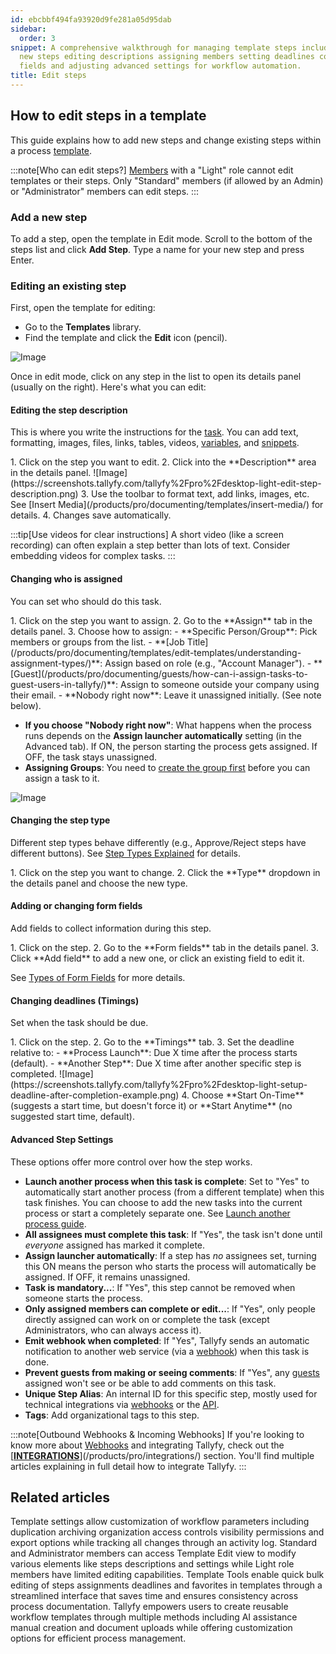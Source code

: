 ```yaml
---
id: ebcbbf494fa93920d9fe281a05d95dab
sidebar:
  order: 3
snippet: A comprehensive walkthrough for managing template steps including adding
  new steps editing descriptions assigning members setting deadlines configuring form
  fields and adjusting advanced settings for workflow automation.
title: Edit steps
---
```



## How to edit steps in a template

This guide explains how to add new steps and change existing steps within a process [template](/products/pro/documenting/templates/).

:::note[Who can edit steps?]
[Members](/products/pro/documenting/members/) with a "Light" role cannot edit templates or their steps. Only "Standard" members (if allowed by an Admin) or "Administrator" members can edit steps.
:::

### Add a new step

To add a step, open the template in Edit mode. Scroll to the bottom of the steps list and click **Add Step**. Type a name for your new step and press Enter.


### Editing an existing step

First, open the template for editing:
- Go to the **Templates** library.
- Find the template and click the **Edit** icon (pencil).

![Image](https://screenshots.tallyfy.com/tallyfy%2Fpro%2Fdesktop-light-open-edit-mode-template.png)

Once in edit mode, click on any step in the list to open its details panel (usually on the right). Here's what you can edit:

#### Editing the step description
This is where you write the instructions for the [task](/products/pro/tracking-and-tasks/tasks/). You can add text, formatting, images, files, links, tables, videos, [variables](/products/pro/documenting/templates/variables/), and [snippets](/products/pro/documenting/templates/snippets/).

<Steps>
1. Click on the step you want to edit.
2. Click into the **Description** area in the details panel.
   ![Image](https://screenshots.tallyfy.com/tallyfy%2Fpro%2Fdesktop-light-edit-step-description.png)
3. Use the toolbar to format text, add links, images, etc. See [Insert Media](/products/pro/documenting/templates/insert-media/) for details.
4. Changes save automatically.
</Steps>

:::tip[Use videos for clear instructions]
A short video (like a screen recording) can often explain a step better than lots of text. Consider embedding videos for complex tasks.
:::

#### Changing who is assigned
You can set who should do this task.

<Steps>
1. Click on the step you want to assign.
2. Go to the **Assign** tab in the details panel.
3. Choose how to assign:
    - **Specific Person/Group**: Pick members or groups from the list.
    - **[Job Title](/products/pro/documenting/templates/edit-templates/understanding-assignment-types/)**: Assign based on role (e.g., "Account Manager").
    - **[Guest](/products/pro/documenting/guests/how-can-i-assign-tasks-to-guest-users-in-tallyfy/)**: Assign to someone outside your company using their email.
    - **Nobody right now**: Leave it unassigned initially. (See note below).
</Steps>

*   **If you choose "Nobody right now"**: What happens when the process runs depends on the **Assign launcher automatically** setting (in the Advanced tab). If ON, the person starting the process gets assigned. If OFF, the task stays unassigned.
*   **Assigning Groups**: You need to [create the group first](/products/pro/documenting/groups/how-to-manage-groups-and-assign-tasks-in-tallyfy/) before you can assign a task to it.

![Image](https://screenshots.tallyfy.com/tallyfy%2Fpro%2Fdesktop-light-assign-a-task-to-somebody.png)

#### Changing the step type
Different step types behave differently (e.g., Approve/Reject steps have different buttons). See [Step Types Explained](/products/pro/tracking-and-tasks/tasks/what-types-of-tasks-can-i-create-with-tallyfy/) for details.

<Steps>
1. Click on the step you want to change.
2. Click the **Type** dropdown in the details panel and choose the new type.
</Steps>

#### Adding or changing form fields
Add fields to collect information during this step.

<Steps>
1. Click on the step.
2. Go to the **Form fields** tab in the details panel.
3. Click **Add field** to add a new one, or click an existing field to edit it.
</Steps>

See [Types of Form Fields](/products/pro/tracking-and-tasks/tasks/what-are-form-fields-in-tallyfy/) for more details.

#### Changing deadlines (Timings)
Set when the task should be due.

<Steps>
1. Click on the step.
2. Go to the **Timings** tab.
3. Set the deadline relative to:
    - **Process Launch**: Due X time after the process starts (default).
    - **Another Step**: Due X time after another specific step is completed.
   ![Image](https://screenshots.tallyfy.com/tallyfy%2Fpro%2Fdesktop-light-setup-deadline-after-completion-example.png)
4. Choose **Start On-Time** (suggests a start time, but doesn't force it) or **Start Anytime** (no suggested start time, default).
</Steps>

#### Advanced Step Settings
These options offer more control over how the step works.

- **Launch another process when this task is complete**: Set to "Yes" to automatically start another process (from a different template) when this task finishes. You can choose to add the new tasks into the current process or start a completely separate one. See [Launch another process guide](/products/pro/launching/launch-process-when-task-is-completed/).
- **All assignees must complete this task**: If "Yes", the task isn't done until *everyone* assigned has marked it complete.
- **Assign launcher automatically**: If a step has *no* assignees set, turning this ON means the person who starts the process will automatically be assigned. If OFF, it remains unassigned.
- **Task is mandatory...**: If "Yes", this step cannot be removed when someone starts the process.
- **Only assigned members can complete or edit...**: If "Yes", only people directly assigned can work on or complete the task (except Administrators, who can always access it).
- **Emit webhook when completed**: If "Yes", Tallyfy sends an automatic notification to another web service (via a [webhook](/products/pro/integrations/webhooks/)) when this task is done.
- **Prevent guests from making or seeing comments**: If "Yes", any [guests](/products/pro/documenting/guests/) assigned won't see or be able to add comments on this task.
- **Unique Step Alias**: An internal ID for this specific step, mostly used for technical integrations via [webhooks](/products/pro/integrations/webhooks/) or the [API](/products/pro/integrations/open-api/).
- **Tags**: Add organizational tags to this step.

:::note[Outbound Webhooks & Incoming Webhooks]
If you're looking to know more about [Webhooks](/products/pro/integrations/webhooks/) and integrating Tallyfy, check out the [**[INTEGRATIONS](/products/pro/integrations/)**](/products/pro/integrations/) section. You'll find multiple articles explaining in full detail how to integrate Tallyfy.
:::


## Related articles
<CardGrid>
<LinkTitleCard header="<b>Templates > Configure your template</b>" href="/products/pro/documenting/templates/config/" > Template settings allow customization of workflow parameters including duplication archiving organization access controls visibility permissions and export options while tracking all changes through an activity log. </LinkTitleCard>
<LinkTitleCard header="<b>Templates > Edit a template</b>" href="/products/pro/documenting/templates/edit-templates/" > Standard and Administrator members can access Template Edit view to modify various elements like steps descriptions and settings while Light role members have limited editing capabilities. </LinkTitleCard>
<LinkTitleCard header="<b>Templates > Template Tools</b>" href="/products/pro/documenting/templates/how-can-power-tools-enhance-my-tallyfy-experience/" > Template Tools enable quick bulk editing of steps assignments deadlines and favorites in templates through a streamlined interface that saves time and ensures consistency across process documentation. </LinkTitleCard>
<LinkTitleCard header="<b>Templates > Create a template</b>" href="/products/pro/documenting/templates/create-template/" > Tallyfy empowers users to create reusable workflow templates through multiple methods including AI assistance manual creation and document uploads while offering customization options for efficient process management. </LinkTitleCard>
</CardGrid>